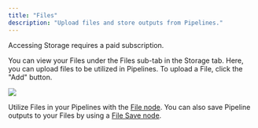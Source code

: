 ```yaml
---
title: "Files"
description: "Upload files and store outputs from Pipelines."
---
```


<Note>
    Accessing Storage requires a paid subscription.
</Note>

You can view your Files under the Files sub-tab in the Storage tab. Here, you can upload files to be utilized in Pipelines. To upload a File, click the "Add" button.

![](/images/image.png)

Utilize Files in your Pipelines with the [File node](/vectorshift/platform/pipelines/file). You can also save Pipeline outputs to your Files by using a [File Save node](/vectorshift/platform/pipelines/file#file-save-nodes).